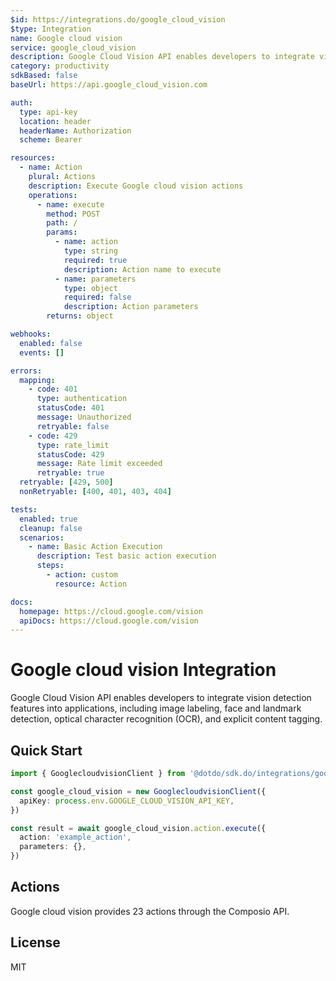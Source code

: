 ```yaml
---
$id: https://integrations.do/google_cloud_vision
$type: Integration
name: Google cloud vision
service: google_cloud_vision
description: Google Cloud Vision API enables developers to integrate vision detection features into applications, including image labeling, face and landmark detection, optical character recognition (OCR), and explicit content tagging.
category: productivity
sdkBased: false
baseUrl: https://api.google_cloud_vision.com

auth:
  type: api-key
  location: header
  headerName: Authorization
  scheme: Bearer

resources:
  - name: Action
    plural: Actions
    description: Execute Google cloud vision actions
    operations:
      - name: execute
        method: POST
        path: /
        params:
          - name: action
            type: string
            required: true
            description: Action name to execute
          - name: parameters
            type: object
            required: false
            description: Action parameters
        returns: object

webhooks:
  enabled: false
  events: []

errors:
  mapping:
    - code: 401
      type: authentication
      statusCode: 401
      message: Unauthorized
      retryable: false
    - code: 429
      type: rate_limit
      statusCode: 429
      message: Rate limit exceeded
      retryable: true
  retryable: [429, 500]
  nonRetryable: [400, 401, 403, 404]

tests:
  enabled: true
  cleanup: false
  scenarios:
    - name: Basic Action Execution
      description: Test basic action execution
      steps:
        - action: custom
          resource: Action

docs:
  homepage: https://cloud.google.com/vision
  apiDocs: https://cloud.google.com/vision
---
```


# Google cloud vision Integration

Google Cloud Vision API enables developers to integrate vision detection features into applications, including image labeling, face and landmark detection, optical character recognition (OCR), and explicit content tagging.

## Quick Start

```typescript
import { GooglecloudvisionClient } from '@dotdo/sdk.do/integrations/google_cloud_vision'

const google_cloud_vision = new GooglecloudvisionClient({
  apiKey: process.env.GOOGLE_CLOUD_VISION_API_KEY,
})

const result = await google_cloud_vision.action.execute({
  action: 'example_action',
  parameters: {},
})
```

## Actions

Google cloud vision provides 23 actions through the Composio API.

## License

MIT
